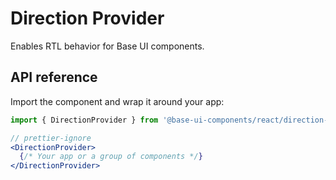 # Direction Provider

<Subtitle>Enables RTL behavior for Base UI components.</Subtitle>
<Meta
  name="description"
  content="A direction provider component that enables RTL behavior for Base UI components."
/>


<DemoDirectionProviderHero />

## API reference

Import the component and wrap it around your app:

```jsx title="Anatomy"
import { DirectionProvider } from '@base-ui-components/react/direction-provider';

// prettier-ignore
<DirectionProvider>
  {/* Your app or a group of components */}
</DirectionProvider>
```

<Reference component="DirectionProvider" />
